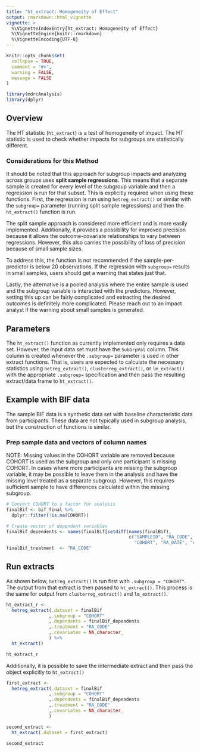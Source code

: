 ```yaml
---
title: "ht_extract: Homogeneity of Effect"
output: rmarkdown::html_vignette
vignette: >
  %\VignetteIndexEntry{ht_extract: Homogeneity of Effect}
  %\VignetteEngine{knitr::rmarkdown}
  %\VignetteEncoding{UTF-8}
---
```


```r
knitr::opts_chunk$set(
  collapse = TRUE,
  comment = "#>",
  warning = FALSE,
  message = FALSE
)
```

```r
library(mdrcAnalysis)
library(dplyr)
```

## Overview

The HT statistic (`ht_extract`) is a test of homogeneity of impact. The HT statistic is used to check whether impacts for subgroups are statistically different.

### Considerations for this Method
It should be noted that this approach for subgroup impacts and analyzing across groups uses **split sample regressions**. This means that a separate sample is created for every level of the subgroup variable and then a regression is run for that subset. This is explicitly required when using these functions. First, the regression is run using `hetreg_extract()` or similar with the `subgroup=` parameter (running split sample regressions) and then the `ht_extract()` function is run. 

The split sample approach is considered more efficient and is more easily implemented. Additionally, it provides a possibility for improved precision because it allows the outcome-covariate relationships to vary between regressions. However, this also carries the possibility of loss of precision because of small sample sizes. 

To address this, the function is not recommended if the sample-per-predictor is below 20 observations. If the regression with `subgroup=` results in small samples, users should get a warning that states just that. 

Lastly, the alternative is a pooled analysis where the entire sample is used and the subgroup variable is interacted with the predictors. However, setting this up can be fairly complicated and extracting the desired outcomes is definitely more complicated. Please reach out to an impact analyst if the warning about small samples is generated. 

## Parameters

The `ht_extract()` function as currently implemented only requires a data set. However, the input data set must have the `SubGrpVal` column. This column is created whenever the `.subgroup=` parameter is used in other extract functions. That is, users are expected to calculate the necessary statistics using `hetreg_extract()`, `clusterreg_extract()`, or `lm_extract()` with the appropriate `.subgroup=` specification and then pass the resulting extract/data frame to `ht_extract()`. 

## Example with BIF data
The sample BIF data is a synthetic data set with baseline characteristic data from participants. These data are not typically used in subgroup analysis, but the construction of functions is similar. 

### Prep sample data and vectors of column names
NOTE: Missing values in the COHORT variable are removed because COHORT is used as the subgroup and only one participant is missing COHORT. In cases where more participants are missing the subgroup variable, it may be possible to leave them in the analysis and have the missing level treated as a separate subgroup. However, this requires sufficient sample to have differences calculated within the missing subgroup. 

```r
# Convert COHORT to a factor for analysis
finalBif <- bif_final %>%
  dplyr::filter(!is.na(COHORT))

# Create vector of dependent variables
finalBif_dependents <- names(finalBif[setdiff(names(finalBif), 
                                              c("SAMPLEID", "RA_CODE", "CohortFactor", 
                                                "COHORT", "RA_DATE", "AGE", "DOB", "blcurhrs_73plus"))]) 
finalBif_treatment  <- "RA_CODE"
```

## Run extracts
As shown below, `hetreg_extract()` is run first with `.subgroup = "COHORT"`. The output from that extract is then passed to `ht_extract()`. This process is the same for output from `clusterreg_extract()` and `lm_extract()`.
```r
ht_extract_r <-
  hetreg_extract(.dataset = finalBif
                ,.subgroup = "COHORT"
                ,.dependents = finalBif_dependents
                ,.treatment = "RA_CODE"
                ,.covariates = NA_character_
                ) %>% 
  ht_extract()
```

```r
ht_extract_r
```

Additionally, it is possible to save the intermediate extract and then pass the object explicitly to `ht_extract()`

```r
first_extract <-
  hetreg_extract(.dataset = finalBif
                ,.subgroup = "COHORT"
                ,.dependents = finalBif_dependents
                ,.treatment = "RA_CODE"
                ,.covariates = NA_character_
                )

second_extract <- 
  ht_extract(.dataset = first_extract)
```

```r
second_extract
```

